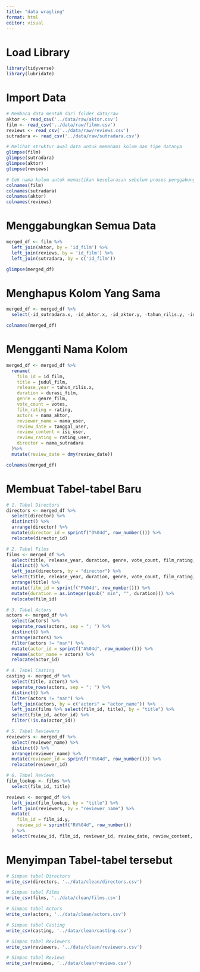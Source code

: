 ---
title: "data wragling"
format: html
editor: visual
---

# Load Library

```{r}
library(tidyverse)
library(lubridate)
```

# Import Data

```{r}
# Membaca data mentah dari folder data/raw
aktor <- read_csv('../data/raw/aktor.csv')
film <- read_csv('../data/raw/filmm.csv')
reviews <- read_csv('../data/raw/reviews.csv')
sutradara <- read_csv('../data/raw/sutradara.csv')
```

```{r}
# Melihat struktur awal data untuk memahami kolom dan tipe datanya
glimpse(film)
glimpse(sutradara)
glimpse(aktor)
glimpse(reviews)
```

```{r}
# Cek nama kolom untuk memastikan keselarasan sebelum proses penggabungan
colnames(film)
colnames(sutradara)
colnames(aktor)
colnames(reviews)
```

# Menggabungkan Semua Data

```{r}
merged_df <- film %>%
  left_join(aktor, by = 'id_film') %>%
  left_join(reviews, by = 'id_film') %>%
  left_join(sutradara, by = c('id_film'))

glimpse(merged_df)
```

# Menghapus Kolom Yang Sama

```{r}
merged_df <- merged_df %>%
  select(-id_sutradara.x, -id_aktor.x, -id_aktor.y, -tahun_rilis.y, -id_user, -id_sutradara.y)

colnames(merged_df)
```

# Mengganti Nama Kolom

```{r}
merged_df <- merged_df %>%
  rename(
    film_id = id_film,
    title = judul_film,
    release_year = tahun_rilis.x,
    duration = durasi_film,
    genre = genre_film,
    vote_count = votes,
    film_rating = rating,
    actors = nama_aktor,
    reviewer_name = nama_user,
    review_date = tanggal_user,
    review_content = isi_user,
    review_rating = rating_user,
    director = nama_sutradara
  )%>%
  mutate(review_date = dmy(review_date))

colnames(merged_df)
```

# Membuat Tabel-tabel Baru

```{r}
# 1. Tabel Directors
directors <- merged_df %>%
  select(director) %>%
  distinct() %>%
  arrange(director) %>%
  mutate(director_id = sprintf("D%04d", row_number())) %>%
  relocate(director_id)

# 2. Tabel Films
films <- merged_df %>%
  select(title, release_year, duration, genre, vote_count, film_rating, director) %>%
  distinct() %>%
  left_join(directors, by = "director") %>%
  select(title, release_year, duration, genre, vote_count, film_rating, director_id) %>%
  arrange(title) %>%
  mutate(film_id = sprintf("F%04d", row_number())) %>%
  mutate(duration = as.integer(gsub(" min", "", duration))) %>% 
  relocate(film_id)

# 3. Tabel Actors
actors <- merged_df %>%
  select(actors) %>%
  separate_rows(actors, sep = "; ") %>%
  distinct() %>%
  arrange(actors) %>%
  filter(actors != "nan") %>% 
  mutate(actor_id = sprintf("A%04d", row_number())) %>%
  rename(actor_name = actors) %>%
  relocate(actor_id)

# 4. Tabel Casting
casting <- merged_df %>%
  select(title, actors) %>%
  separate_rows(actors, sep = "; ") %>%
  distinct() %>%
  filter(actors != "nan") %>%
  left_join(actors, by = c("actors" = "actor_name")) %>%
  left_join(films %>% select(film_id, title), by = "title") %>%
  select(film_id, actor_id) %>% 
  filter(!is.na(actor_id))

# 5. Tabel Reviewers
reviewers <- merged_df %>%
  select(reviewer_name) %>%
  distinct() %>%
  arrange(reviewer_name) %>%
  mutate(reviewer_id = sprintf("R%04d", row_number())) %>%
  relocate(reviewer_id)

# 6. Tabel Reviews
film_lookup <- films %>%
  select(film_id, title)

reviews <- merged_df %>%
  left_join(film_lookup, by = "title") %>%
  left_join(reviewers, by = "reviewer_name") %>%
  mutate(
    film_id = film_id.y,
    review_id = sprintf("RV%04d", row_number())
  ) %>%
  select(review_id, film_id, reviewer_id, review_date, review_content, review_rating)
```

# Menyimpan Tabel-tabel tersebut

```{r}
# Simpan tabel Directors
write_csv(directors, '../data/clean/directors.csv')

# Simpan tabel Films
write_csv(films, '../data/clean/films.csv')

# Simpan tabel Actors
write_csv(actors, '../data/clean/actors.csv')

# Simpan tabel Casting
write_csv(casting, '../data/clean/casting.csv')

# Simpan tabel Reviewers
write_csv(reviewers, '../data/clean/reviewers.csv')

# Simpan tabel Reviews
write_csv(reviews, '../data/clean/reviews.csv')
```
